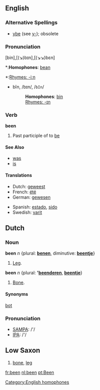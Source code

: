 ==English==

{{rank|who|said|would|46|been|will|no|them}}

===Alternative Spellings===
*[[ybe]] (see [[y-]]); obsolete

===Pronunciation===
[bin],[(↘)bɪn],[(↘↘)bɛn]
*:'''Homophones''': [[bean]] [[Category:English homophones]]
*:[[Rhymes:English:-iːn|Rhymes: -iːn]]
*bĭn, /bɪn/, /<tt>bIn</tt>/
*:'''Homophones''': [[bin]]
*:[[Rhymes:English:-ɪn|Rhymes: -ɪn]]

===Verb===
'''been''' 
# Past participle of to [[be]]

====See Also====
*[[was]]
*[[is]]

====Translations====
{{top}}
* Dutch: [[geweest]]
* French: [[été]]
* German: [[gewesen]]
{{mid}}
* Spanish: [[estado]], [[sido]]
* Swedish: [[varit]]
{{bottom}}

==Dutch==
===Noun===
'''been''' ''n'' {plural: '''[[benen]]''', diminutive: '''[[beentje]]'''}
#[[leg|Leg]].

'''been''' ''n'' {plural: ''''[[beenderen]]''', '''[[beentje]]'''}
#[[bone|Bone]].

====Synonyms====
[[bot]]

=== Pronunciation ===
*[[w:SAMPA|SAMPA]]: /'/
*[[w:IPA|IPA]]: /'/

==Low Saxon==
# [[bone]], [[leg]]

[[fr:been]]
[[nl:been]]
[[pt:Been]]